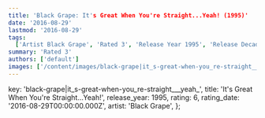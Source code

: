 ```yaml
---
title: 'Black Grape: It's Great When You're Straight...Yeah! (1995)'
date: '2016-08-29'
lastmod: '2016-08-29'
tags:
  ['Artist Black Grape', 'Rated 3', 'Release Year 1995', 'Release Decade 1990']
summary: 'Rated 3'
authors: ['default']
images: ['/content/images/black-grape|it_s-great-when-you_re-straight___yeah_.jpg']
---
```


  key: 'black-grape|it_s-great-when-you_re-straight___yeah_',
  title: 'It's Great When You're Straight...Yeah!',
  release_year: 1995,
  rating: 6,
  rating_date: '2016-08-29T00:00:00.000Z',
  artist: 'Black Grape',
};

<MusicRating data={data} />
